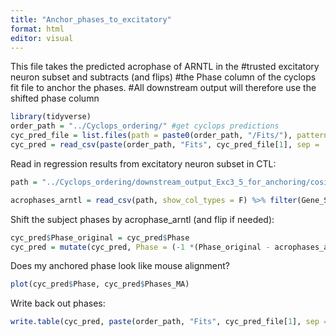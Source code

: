```yaml
---
title: "Anchor_phases_to_excitatory"
format: html
editor: visual
---
```


This file takes the predicted acrophase of ARNTL in the #trusted excitatory neuron subset and subtracts (and flips) #the Phase column of the cyclops fit file to anchor the phases. #All downstream output will therefore use the shifted phase column

```r
library(tidyverse)
order_path = "../Cyclops_ordering/" #get cyclops predictions 
cyc_pred_file = list.files(path = paste0(order_path, "/Fits/"), pattern = 'Fit_Output_')
cyc_pred = read_csv(paste(order_path, "Fits", cyc_pred_file[1], sep = '/'), show_col_types = FALSE)
```

Read in regression results from excitatory neuron subset in CTL:

```r
path = "../Cyclops_ordering/downstream_output_Exc3_5_for_anchoring/cosinor_results_CTL.csv"

acrophases_arntl = read_csv(path, show_col_types = F) %>% filter(Gene_Symbols == "ARNTL") %>% select(acrophase) %>% unname %>% unlist
```

Shift the subject phases by acrophase_arntl (and flip if needed):

```r
cyc_pred$Phase_original = cyc_pred$Phase
cyc_pred = mutate(cyc_pred, Phase = (-1 *(Phase_original - acrophases_arntl)) %% (2*pi))
```

Does my anchored phase look like mouse alignment?

```r
plot(cyc_pred$Phase, cyc_pred$Phases_MA)
```

Write back out phases:

```r
write.table(cyc_pred, paste(order_path, "Fits", cyc_pred_file[1], sep = '/'), sep = ",", row.names = F)
```
